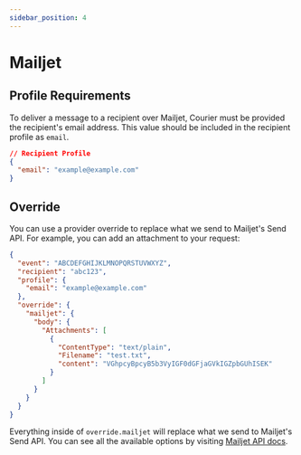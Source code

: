 ```yaml
---
sidebar_position: 4
---
```


# Mailjet

## Profile Requirements

To deliver a message to a recipient over Mailjet, Courier must be provided the recipient's email address. This value should be included in the recipient profile as `email`.

```json title=JSON
// Recipient Profile
{
  "email": "example@example.com"
}
```

## Override

You can use a provider override to replace what we send to Mailjet's Send API. For example, you can add an attachment to your request:

```json title=JSON
{
  "event": "ABCDEFGHIJKLMNOPQRSTUVWXYZ",
  "recipient": "abc123",
  "profile": {
    "email": "example@example.com"
  },
  "override": {
    "mailjet": {
      "body": {
        "Attachments": [
          {
            "ContentType": "text/plain",
            "Filename": "test.txt",
            "content": "VGhpcyBpcyB5b3VyIGF0dGFjaGVkIGZpbGUhISEK"
          }
        ]
      }
    }
  }
}
```

Everything inside of `override.mailjet` will replace what we send to Mailjet's Send API. You can see all the available options by visiting [Mailjet API docs](https://dev.mailjet.com/email/guides/send-api-V3/).

